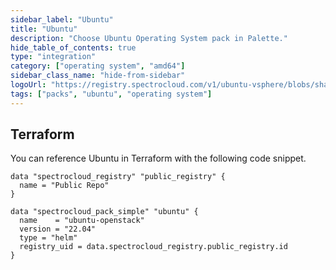 ```yaml
---
sidebar_label: "Ubuntu"
title: "Ubuntu"
description: "Choose Ubuntu Operating System pack in Palette."
hide_table_of_contents: true
type: "integration"
category: ["operating system", "amd64"]
sidebar_class_name: "hide-from-sidebar"
logoUrl: "https://registry.spectrocloud.com/v1/ubuntu-vsphere/blobs/sha256:09a727f9005b79c69d8e60e12ce130880c63131315b49e7fb4cc44e53d34dc7a?type=image.webp"
tags: ["packs", "ubuntu", "operating system"]
---
```


<RedirectPackPage packName="ubuntu-openstack" />

<PartialsComponent category="packs" name="ubuntu" />

## Terraform

You can reference Ubuntu in Terraform with the following code snippet.

```hcl
data "spectrocloud_registry" "public_registry" {
  name = "Public Repo"
}

data "spectrocloud_pack_simple" "ubuntu" {
  name    = "ubuntu-openstack"
  version = "22.04"
  type = "helm"
  registry_uid = data.spectrocloud_registry.public_registry.id
}
```
